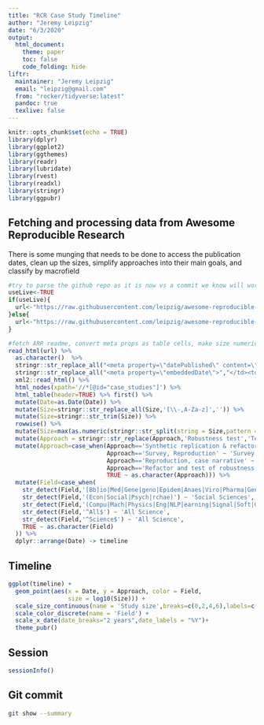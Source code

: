 ```yaml
---
title: "RCR Case Study Timeline"
author: "Jeremy Leipzig"
date: "6/3/2020"
output: 
  html_document:
    theme: paper
    toc: false
    code_folding: hide
liftr:
  maintainer: "Jeremy Leipzig"
  email: "leipzig@gmail.com"
  from: "rocker/tidyverse:latest"
  pandoc: true
  texlive: false
---
```



```r
knitr::opts_chunk$set(echo = TRUE)
library(dplyr)
library(ggplot2)
library(ggthemes)
library(readr)
library(lubridate)
library(rvest)
library(readxl)
library(stringr)
library(ggpubr)
```

## Fetching and processing data from Awesome Reproducible Research
There is some munging that needs to be done to access the publication dates, clean up the sizes, simplify approaches into their main goals, and classify by macrofield
```r
#try to parse the github repo as it is now vs a commit we know will work
useLive<-TRUE
if(useLive){
  url<-"https://raw.githubusercontent.com/leipzig/awesome-reproducible-research/master/readme.md"
}else{
  url<-"https://raw.githubusercontent.com/leipzig/awesome-reproducible-research/98a6fbaafd70eb80b2bc9c7987bb4618b5d0bd2b/readme.md"
}

#fetch ARR readme, convert meta props as table cells, make size numeric, simplify approaches, classify macrofields
read_html(url) %>%
  as.character()  %>% 
  stringr::str_replace_all("<meta property=\"datePublished\" content=\"(\\d\\d\\d\\d-\\d\\d-\\d\\d)\">","</td><td>\\1</td><td>") %>% 
  stringr::str_replace_all("<meta property=\"embeddedDate\">","</td><td>Date</td><td>Year") %>% 
  xml2::read_html() %>%
  html_nodes(xpath='//*[@id="case_studies"]') %>%
  html_table(header=TRUE) %>% first() %>%
  mutate(Date=as.Date(Date)) %>%
  mutate(Size=stringr::str_replace_all(Size,'[\\-,A-Za-z]','')) %>% 
  mutate(Size=stringr::str_trim(Size)) %>% 
  rowwise() %>%
  mutate(Size=max(as.numeric(stringr::str_split(string = Size,pattern = '\\s+',simplify=TRUE),na.rm = TRUE),na.rm = TRUE)) %>%
  mutate(Approach = stringr::str_replace(Approach,'Robustness test','Test of Robustness')) %>%
  mutate(Approach=case_when(Approach=='Synthetic replication & refactor' ~ 'Refactor',
                            Approach=='Survey, Reproduction' ~ 'Survey',
                            Approach=='Reproduction, case narrative' ~ 'Reproduction',
                            Approach=='Refactor and test of robustness' ~ 'Refactor',
                            TRUE ~ as.character(Approach))) %>%
  mutate(Field=case_when(
    str_detect(Field,'[Bb]io|Med|Gene|geno|Epidem|Anaes|Viro|Pharma|Geno|Eco|Neuro|Cell|Neph') ~ "Life Sciences",
    str_detect(Field,'(Econ|Social|Psych|rchae)') ~ 'Social Sciences',
    str_detect(Field,'(Compu|Mach|Physics|Eng|NLP|earning|Signal|Soft|Geo|Arti)') ~ 'Physical Sciences & Engr',
    str_detect(Field,'^All$') ~ 'All Science',
    str_detect(Field,'^Science$') ~ 'All Science',
    TRUE ~ as.character(Field)
  )) %>%
  dplyr::arrange(Date) -> timeline
```

## Timeline

```r
ggplot(timeline) +
  geom_point(aes(x = Date, y = Approach, color = Field,
                 size = log10(Size))) +
  scale_size_continuous(name = 'Study size',breaks=c(0,2,4,6),labels=c("1","100","1000","1e6"),range=c(3,10)) +
  scale_color_discrete(name = 'Field') +
  scale_x_date(date_breaks="2 years",date_labels = "%Y")+
  theme_pubr()
```

## Session
```r
sessionInfo()
```

## Git commit
```bash
git show --summary
```

